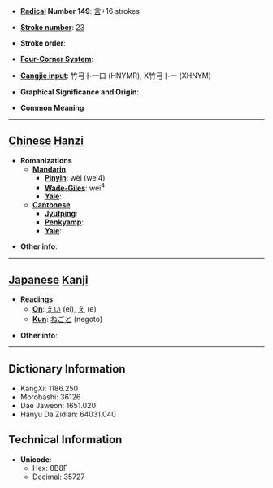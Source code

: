 * '''[[Wiktionary:Chinese radical index| Radical]] Number 149''': [[Wiktionary:Chinese radical index 言|言]]+16 strokes

* '''[[Wiktionary:Chinese total strokes index|Stroke number]]''': [[Wiktionary:Chinese total strokes index 23|23]]

* '''Stroke order''': 

* '''[[Wiktionary:Chinese four corner index|Four-Corner System]]''': 

* '''[[Wiktionary:Chinese Cangjie index|Cangjie input]]''': 竹弓卜一口 (HNYMR), X竹弓卜一 (XHNYM)

* '''Graphical Significance and Origin''': 

* '''Common Meaning'''

----

== [[Chinese]] [[Hanzi]] ==

* '''Romanizations'''
** '''[[Mandarin]]'''
*** '''[[Pinyin]]''': wèi (wei4)
*** '''[[Wade-Giles]]''': wei<sup>4</sup>
*** '''[[Yale]]''': 
** '''[[Cantonese]]'''
*** '''[[Jyutping]]''':
*** '''[[Penkyamp]]''': 
*** '''[[Yale]]''': 

* '''Other info''': 

----

== [[Japanese]] [[Kanji]] ==

* '''Readings'''
** '''[[On]]''': [[えい]] (ei), [[え]] (e)
** '''[[Kun]]''': [[ねごと]] (negoto)

* '''Other info''':  

----

== Dictionary Information ==

* KangXi: 1186.250
* Morobashi: 36126
* Dae Jaweon: 1651.020
* Hanyu Da Zidian: 64031.040

== Technical Information ==

* '''Unicode''':
** Hex: 8B8F
** Decimal: 35727